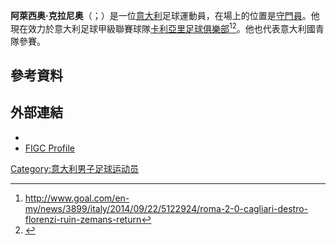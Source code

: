 {{noteTA
|G1=Football
|G2=uefa
|1=zh-hans:克拉尼奥;zh-hk:卡格奴;zh-tw:克拉尼奥;
}}

{{Infobox football biography
| name                = 阿萊西奧·克拉尼奥<br />Alessio Cragno
| image               = Fenerbahçe - Cagliari Calcio 20170807 (221) (cropped2).jpg
| caption             = 
| fullname            = 
| birth_date          = {{birth date and age|1994|6|28|df=y}}
| birth_place         = {{ITA}}[[菲耶索萊|菲耶索萊]]
| height              = {{convert|1.90|m|ftin|0|abbr=on}}
| position            = [[守門員|守門員]]
| currentclub         = [[卡利亚里足球俱乐部|卡利亚里]]
| clubnumber          = 28
| youthyears1         = –2012
| youthclubs1         = [[布雷西亚足球俱乐部|布雷西亚]]
| years1              = 2012–2014
| clubs1              = [[布雷西亚足球俱乐部|布雷西亚]]
| caps1               = 32
| goals1              = 0
| years2              = 2014–
| clubs2              = [[卡利亚里足球俱乐部|卡利亚里]]
| caps2               = 124
| goals2              = 0
| years3              = 2016
| clubs3              = → [[蘭恰諾維圖斯足球俱樂部|蘭斯安奴]] (外借)
| caps3               = 18
| goals3              = 0
| years4              = 2016–2017
| clubs4              = → [[贝内文托足球俱乐部|贝内文托]] (外借)
| caps4               = 33
| goals4              = 0
| nationalyears1      = 2010–2011
| nationalteam1       = 意大利U17
| nationalcaps1       = 6
| nationalgoals1      = 0
| nationalyears2      = 2012–2013
| nationalteam2       = 意大利U19
| nationalcaps2       = 11
| nationalgoals2      = 0
| nationalyears3      = 2014–2017
| nationalteam3       = [[義大利21歲以下國家足球隊|意大利U21]]
| nationalcaps3       = 12
| nationalgoals3      = 0
| nationalyears4      = 2020–
| nationalteam4       = [[意大利國家足球隊|意大利]]
| nationalcaps4       = 2
| nationalgoals4      = 0
| medaltemplates      = 
| club-update         = 2021年3月20日
| nationalteam-update = 2021年5月28日
}}
'''阿萊西奥·克拉尼奥'''（{{lang-it|Alessio Cragno}}；{{bd|1994年|6月28日}}）是一位[[意大利|意大利]]足球運動員，在場上的位置是[[守門員|守門員]]。他現在效力於意大利足球甲級聯賽球隊[[卡利亞里足球俱樂部|卡利亞里足球俱樂部]]<ref>http://www.goal.com/en-my/news/3899/italy/2014/09/22/5122924/roma-2-0-cagliari-destro-florenzi-ruin-zemans-return</ref><ref>{{cite web |url=http://www.afp.com/en/news/destro-florenzi-fire-roma-back-top-spot |title=存档副本 |accessdate=2014-09-22  |deadurl=yes |archiveurl=https://archive.is/20140922033831/http://www.afp.com/en/news/destro-florenzi-fire-roma-back-top-spot |archivedate=2014-09-22 }}</ref>。他也代表意大利國青隊參賽。

==參考資料==
{{Reflist}}

==外部連結==
* {{FootballDatabase.eu|181392}}
* [https://www.figc.it/it/nazionali/nazionali-in-cifre/dettaglio-convocato/?calciatoreId=45242&squadraId=12 FIGC Profile] {{in lang|it}}

{{Cagliari Calcio squad}}
{{DEFAULTSORT: Cragno, Alessio}}
[[Category:意大利男子足球运动员|Category:意大利男子足球运动员]]

{{Sport-bio-stub}}